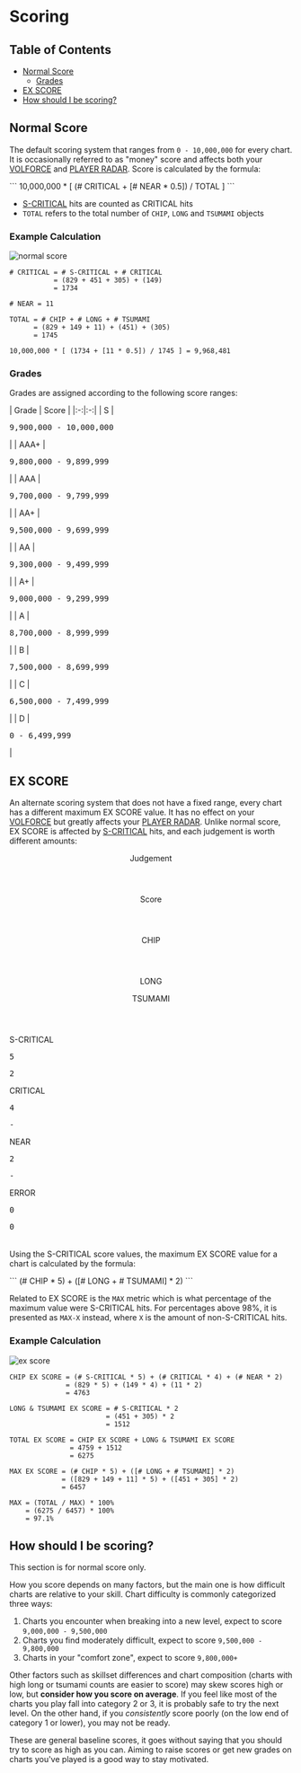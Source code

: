 
# Scoring

## Table of Contents
- [Normal Score](#normal-score)
  - [Grades](#grades)
- [EX SCORE](#ex-score)
- [How should I be scoring?](#how-should-i-be-scoring)


## Normal Score

The default scoring system that ranges from `0 - 10,000,000` for every chart. It is occasionally referred to as "money" score and affects both your [VOLFORCE](/compendium/volforce) and [PLAYER RADAR](/compendium/effect-radar). Score is calculated by the formula:

<div className="text-center mt-4">
```
10,000,000 * [ (# CRITICAL + [# NEAR * 0.5]) / TOTAL ]
```
</div>

- [S-CRITICAL](/compendium/timing-windows#arcade-konasute) hits are counted as CRITICAL hits
- `TOTAL` refers to the total number of `CHIP`, `LONG` and `TSUMAMI` objects

### Example Calculation

<Image src="/startingout/scoring/normal_score.png" alt="normal score" />

```
# CRITICAL = # S-CRITICAL + # CRITICAL
           = (829 + 451 + 305) + (149)
           = 1734
    
# NEAR = 11
    
TOTAL = # CHIP + # LONG + # TSUMAMI
      = (829 + 149 + 11) + (451) + (305)
      = 1745
    
10,000,000 * [ (1734 + [11 * 0.5]) / 1745 ] = 9,968,481
```

### Grades

Grades are assigned according to the following score ranges:

<div className="flex justify-center mt-4">
| Grade | Score |
|:-:|:-:|
| S | <pre>9,900,000 - 10,000,000</pre> |
| AAA+ | <pre>9,800,000 - 9,899,999</pre> |
| AAA | <pre>9,700,000 - 9,799,999</pre> |
| AA+ | <pre>9,500,000 - 9,699,999</pre> |
| AA | <pre>9,300,000 - 9,499,999</pre> |
| A+ | <pre>9,000,000 - 9,299,999</pre> |
| A | <pre>8,700,000 - 8,999,999</pre> |
| B | <pre>7,500,000 - 8,699,999</pre> |
| C | <pre>6,500,000 - 7,499,999</pre> |
| D | <pre>0 - 6,499,999</pre> |
</div>

## EX SCORE

An alternate scoring system that does not have a fixed range, every chart has a different maximum EX SCORE value. It has no effect on your [VOLFORCE](/compendium/volforce) but greatly affects your [PLAYER RADAR](/compendium/effect-radar). Unlike normal score, EX SCORE is affected by [S-CRITICAL](/compendium/timing-windows#arcade-konasute) hits, and each judgement is worth different amounts:

<div className="flex justify-center mt-4">
  <Table className="w-96 table-fixed text-center">
    <thead>
      <Row>
        <Header rowSpan="2">Judgement</Header>
        <Header colSpan="2">Score</Header>
      </Row>
      <Row className="text-xs font-semibold" noColor={true}>
        <Header>CHIP</Header>
        <Header>
          <p>LONG</p>
          <p>TSUMAMI</p>
        </Header>
      </Row>
    </thead>
    <tbody>
      <Row>
        <Data>S-CRITICAL</Data>
        <Data><pre>5</pre></Data>
        <Data><pre>2</pre></Data>
      </Row>
      <Row>
        <Data>CRITICAL</Data>
        <Data><pre>4</pre></Data>
        <Data><pre>-</pre></Data>
      </Row>
      <Row>
        <Data>NEAR</Data>
        <Data><pre>2</pre></Data>
        <Data><pre>-</pre></Data>
      </Row>
      <Row>
        <Data>ERROR</Data>
        <Data><pre>0</pre></Data>
        <Data><pre>0</pre></Data>
      </Row>
    </tbody>
  </Table>
</div>

Using the S-CRITICAL score values, the maximum EX SCORE value for a chart is calculated by the formula:

<div className="text-center mt-4">
```
(# CHIP * 5) + ([# LONG + # TSUMAMI] * 2)
```
</div>

Related to EX SCORE is the `MAX` metric which is what percentage of the maximum value were S-CRITICAL hits. For percentages above 98%, it is presented as `MAX-X` instead, where `X` is the amount of non-S-CRITICAL hits.

### Example Calculation

<Image src="/startingout/scoring/ex_score.png" alt="ex score" />

``` 
CHIP EX SCORE = (# S-CRITICAL * 5) + (# CRITICAL * 4) + (# NEAR * 2)
              = (829 * 5) + (149 * 4) + (11 * 2)
              = 4763
    
LONG & TSUMAMI EX SCORE = # S-CRITICAL * 2
                        = (451 + 305) * 2
                        = 1512
    
TOTAL EX SCORE = CHIP EX SCORE + LONG & TSUMAMI EX SCORE
               = 4759 + 1512
               = 6275
    
MAX EX SCORE = (# CHIP * 5) + ([# LONG + # TSUMAMI] * 2)
             = ([829 + 149 + 11] * 5) + ([451 + 305] * 2)
             = 6457
    
MAX = (TOTAL / MAX) * 100%
    = (6275 / 6457) * 100%
    = 97.1%
```

## How should I be scoring?

This section is for normal score only.

How you score depends on many factors, but the main one is how difficult charts are relative to your skill. Chart difficulty is commonly categorized three ways:

1. Charts you encounter when breaking into a new level, expect to score `9,000,000 - 9,500,000`
2. Charts you find moderately difficult, expect to score `9,500,000 - 9,800,000`
3. Charts in your "comfort zone", expect to score `9,800,000+`

Other factors such as skillset differences and chart composition (charts with high long or tsumami counts are easier to score) may skew scores high or low, but **consider how you score on average**. If you feel like most of the charts you play fall into category 2 or 3, it is probably safe to try the next level. On the other hand, if you *consistently* score poorly (on the low end of category 1 or lower), you may not be ready.

These are general baseline scores, it goes without saying that you should try to score as high as you can. Aiming to raise scores or get new grades on charts you've played is a good way to stay motivated.
